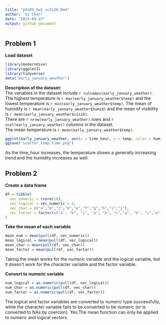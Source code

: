 ```yaml
---
title: "p8105_hw1_sc5126.Rmd"
author: "Si Chen"
date: "2023-09-23"
output: github_document
---
```



## Problem 1

**Load dataset** 
```r
library(moderndive)
library(ggplot2)
library(tidyverse)
data("early_january_weather")
```


**Description of the dataset:**\
The variables in the dataset include `r colnames(early_january_weather)`. \
The highest temperature is `r max(early_january_weather$temp)` and the lowest temperature is `r min(early_january_weather$temp)`. The mean of humidity is `r mean(early_january_weather$humid)` and the mean of visibility is `r mean(early_january_weather$visib)`.\
There are `r nrow(early_january_weather)` rows and `r ncol(early_january_weather)` columns in the dataset.\
The mean temperature is `r mean(early_january_weather$temp)`.\






```r
ggplot(early_january_weather, aes(x = time_hour, y = temp, color = humid)) + geom_point()
ggsave("scatter_temp_time.png")
```
As the time_hour increases, the temperature shows a generally increasing trend and the humidity increases as well.


## Problem 2

**Create a data frame**
```r
df = tibble(
  vec_numeric = rnorm(10),
  vec_logical = vec_numeric > 0,
  vec_char = c("a","b","c","d","e","f","g","h","i","j"),
  vec_factor = factor(c("a", "b", "c", "a", "b", "c","a", "b", "c","a"))
)
```

**Take the mean of each variable** 
```r
mean_num = mean(pull(df, vec_numeric))
mean_logical = mean(pull(df, vec_logical))
mean_char = mean(pull(df, vec_char))
mean_factor = mean(pull(df, vec_factor))
```
Taking the mean works for the numeric variable and the logical variable, but it doesn't work for the character variable and the factor variable.\



**Convert to numeric variable**
```r
num_logical = as.numeric(pull(df, vec_logical))
num_char = as.numeric(pull(df, vec_char))
num_factor = as.numeric(pull(df, vec_factor))
```
The logical and factor variables are converted to numeric type successfully, while the character variable fails to be converted to be numeric (or is converted to NAs by coercion).
Yes.The mean function can only be applied to numeric and logical vectors.




